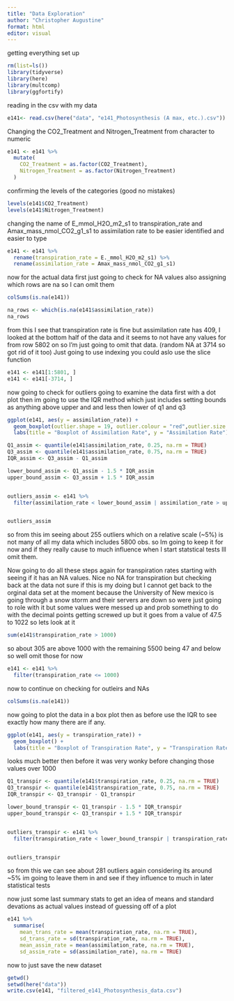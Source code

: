 ```yaml
---
title: "Data Exploration"
author: "Christopher Augustine"
format: html
editor: visual
---
```


getting everything set up

```r
rm(list=ls())
library(tidyverse)
library(here)
library(multcomp) 
library(ggfortify)
```

reading in the csv with my data

```r
e141<- read.csv(here("data", "e141_Photosynthesis (A max, etc.).csv"))
```

Changing the CO2_Treatment and Nitrogen_Treatment from character to numeric

```r
e141 <- e141 %>%
  mutate(
    CO2_Treatment = as.factor(CO2_Treatment),
    Nitrogen_Treatment = as.factor(Nitrogen_Treatment)
  )

```

confirming the levels of the categories (good no mistakes)

```r
levels(e141$CO2_Treatment)
levels(e141$Nitrogen_Treatment)
```

changing the name of E_mmol_H2O_m2_s1 to transpiration_rate and Amax_mass_nmol_CO2_g1_s1 to assimilation rate to be easier identified and easier to type

```r
e141 <- e141 %>%
  rename(transpiration_rate = E._mmol_H2O_m2_s1) %>% 
  rename(assimilation_rate = Amax_mass_nmol_CO2_g1_s1)

```

now for the actual data first just going to check for NA values also assigning which rows are na so I can omit them

```r
colSums(is.na(e141))
```

```r
na_rows <- which(is.na(e141$assimilation_rate))
na_rows
```

from this I see that transpiration rate is fine but assimilation rate has 409, I looked at the bottom half of the data and it seems to not have any values for from row 5802 on so I'm just going to omit that data. (random NA at 3714 so got rid of it too) Just going to use indexing you could aslo use the slice function

```r
e141 <- e141[1:5801, ]
e141 <- e141[-3714, ]
```

now going to check for outliers going to examine the data first with a dot plot then im going to use the IQR method which just includes setting bounds as anything above upper and and less then lower of q1 and q3

```r
ggplot(e141, aes(y = assimilation_rate)) +
  geom_boxplot(outlier.shape = 19, outlier.colour = "red",outlier.size = 3) +    
  labs(title = "Boxplot of Assimilation Rate", y = "Assimilation Rate")

```

```r
Q1_assim <- quantile(e141$assimilation_rate, 0.25, na.rm = TRUE)
Q3_assim <- quantile(e141$assimilation_rate, 0.75, na.rm = TRUE)
IQR_assim <- Q3_assim - Q1_assim

lower_bound_assim <- Q1_assim - 1.5 * IQR_assim
upper_bound_assim <- Q3_assim + 1.5 * IQR_assim


outliers_assim <- e141 %>%
  filter(assimilation_rate < lower_bound_assim | assimilation_rate > upper_bound_assim)


outliers_assim
```

so from this im seeing about 255 outliers which on a relative scale (\~5%) is not many of all my data which includes 5800 obs. so Im going to keep it for now and if they really cause to much influence when I start statstical tests Ill omit them.

Now going to do all these steps again for transpiration rates starting with seeing if it has an NA values. Nice no NA for transpiration but checking back at the data not sure if this is my doing but I cannot get back to the orginal data set at the moment because the University of New mexico is going through a snow storm and their servers are down so were just going to role with it but some values were messed up and prob something to do with the decimal points getting screwed up but it goes from a value of 47.5 to 1022 so lets look at it

```r
sum(e141$transpiration_rate > 1000)
```

so about 305 are above 1000 with the remaining 5500 being 47 and below so well omit those for now

```r
e141 <- e141 %>% 
  filter(transpiration_rate <= 1000)
```

now to continue on checking for outleirs and NAs

```r
colSums(is.na(e141))
```

now going to plot the data in a box plot then as before use the IQR to see exactly how many there are if any.

```r
ggplot(e141, aes(y = transpiration_rate)) +
  geom_boxplot() +
  labs(title = "Boxplot of Transpiration Rate", y = "Transpiration Rate")

```

looks much better then before it was very wonky before changing those values over 1000

```r
Q1_transpir <- quantile(e141$transpiration_rate, 0.25, na.rm = TRUE)
Q3_transpir <- quantile(e141$transpiration_rate, 0.75, na.rm = TRUE)
IQR_transpir <- Q3_transpir - Q1_transpir

lower_bound_transpir <- Q1_transpir - 1.5 * IQR_transpir
upper_bound_transpir <- Q3_transpir + 1.5 * IQR_transpir


outliers_transpir <- e141 %>%
  filter(transpiration_rate < lower_bound_transpir | transpiration_rate > upper_bound_transpir)


outliers_transpir
```

so from this we can see about 281 outliers again considering its around \~5% im going to leave them in and see if they influence to much in later statistical tests

now just some last summary stats to get an idea of means and standard devations as actual values instead of guessing off of a plot

```r
e141 %>%
  summarise(
    mean_trans_rate = mean(transpiration_rate, na.rm = TRUE),
    sd_trans_rate = sd(transpiration_rate, na.rm = TRUE),
    mean_assim_rate = mean(assimilation_rate, na.rm = TRUE),
    sd_assim_rate = sd(assimilation_rate), na.rm = TRUE)
```

now to just save the new dataset

```r
getwd()
setwd(here("data"))
write.csv(e141, "filtered_e141_Photosynthesis_data.csv")
```
